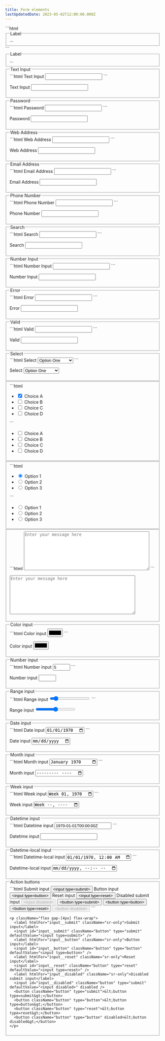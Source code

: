 ```yaml
---
title: Form elements
lastUpdatedDate: 2023-05-02T12:00:00.000Z
---
```

<Section heading="Form Elements">
  <div className="mb-30">
    ```html
    <fieldset>
      <legend class="legend">Label</legend>
      ...
    </fieldset>
    ```
    <fieldset>
      <legend className="legend">Label</legend>
      ...
    </fieldset>
  </div>

  <fieldset className="mb-20">
    <legend className="legend">Text Input</legend>
    ```html
    <label for="input__text" class="sr-only">Text Input</label>
    <input class="input" id="input__text" type="text" />
    ```
    <p>
      <label htmlFor="input__text" className="sr-only">Text Input</label>
      <input className="input" id="input__text" type="text" />
    </p>
  </fieldset>

  <fieldset className="mb-20">
    <legend className="legend">Password</legend>
    ```html
    <label for="input__password" class="sr-only">Password</label>
    <input class="input" id="input__password" type="password" />
    ```
    <p>
      <label htmlFor="input__password" className="sr-only">Password</label>
      <input className="input" id="input__password" type="password" />
    </p>
  </fieldset>

  <fieldset className="mb-20">
    <legend className="legend">Web Address</legend>
    ```html
    <label for="input__webaddress" class="sr-only">Web Address</label>
    <input class="input" id="input__webaddress" type="url" />
    ```
    <p>
      <label htmlFor="input__webaddress" className="sr-only">Web Address</label>
      <input className="input" id="input__webaddress" type="url" />
    </p>
  </fieldset>

  <fieldset className="mb-20">
    <legend className="legend">Email Address</legend>
    ```html
    <label for="input__emailaddress" class="sr-only">Email Address</label>
    <input class="input" id="input__emailaddress" type="email" />
    ```
    <p>
      <label for="input__emailaddress" class="sr-only">Email Address</label>
      <input class="input" id="input__emailaddress" type="email" />
    </p>
  </fieldset>

  <fieldset className="mb-20">
    <legend className="legend">Phone Number</legend>
    ```html
    <label for="input__phone" class="sr-only">Phone Number</label>
    <input class="input" id="input__phone" type="tel" />
    ```
    <p>
      <label htmlFor="input__phone" className="sr-only">Phone Number</label>
      <input className="input" id="input__phone" type="tel" />
    </p>
  </fieldset>

  <fieldset className="mb-20">
    <legend className="legend">Search</legend>
    ```html
    <label for="input__search" class="sr-only">Search</label>
    <input class="input" id="input__search" type="search" />
    ```
    <p>
      <label htmlFor="input__search" className="sr-only">Search</label>
      <input className="input" id="input__search" type="search" />
    </p>
  </fieldset>

  <fieldset className="mb-20">
    <legend className="legend">Number Input</legend>
    ```html
    <label for="input__number" class="sr-only">Number Input</label>
    <input class="input" id="input__number" type="number" />
    ```
    <p>
      <label htmlFor="input__number" className="sr-only">Number Input</label>
      <input className="input" id="input__number" type="number" />
    </p>
  </fieldset>

  <fieldset className="mb-20">
    <legend className="legend">Error</legend>
    ```html
    <label for="input__is-error" class="sr-only">Error</label>
    <input class="input is-error" id="input__is-error" type="text" />
    ```
    <p>
      <label htmlFor="input__is-error" className="sr-only">Error</label>
      <input className="input is-error" id="input__is-error" type="text" />
    </p>
  </fieldset>

  <fieldset className="mb-20">
    <legend className="legend">Valid</legend>
    ```html
    <label for="input__is-valid" class="sr-only">Valid</label>
    <input class="input is-valid" id="input__valid" type="text" />
    ```
    <p>
      <label htmlFor="input__is-valid" className="sr-only">Valid</label>
      <input className="input is-valid" id="input__is-valid" type="text" />
    </p>
  </fieldset>
</Section>

<Section heading="Select menus">
  <fieldset className="mb-20">
    <legend className="legend">Select</legend>
    ```html
    <label for="select" class="sr-only">Select</label>
    <select class="select" id="select">
      <optgroup label="Option Group">
        <option>Option One</option>
        <option>Option Two</option>
        <option>Option Three</option>
      </optgroup>
    </select>
    ```
    <p>
      <label htmlFor="select" className="sr-only">Select</label>
      <select className="select" id="select">
        <optgroup label="Option Group">
          <option>Option One</option>
          <option>Option Two</option>
          <option>Option Three</option>
        </optgroup>
      </select>
    </p>
  </fieldset>
</Section>

<Section heading="Checkboxes">
  <fieldset className="mb-20">
    ```html
    <ul>
      <li>
        <input class="checkbox" id="checkbox1" name="checkbox" type="checkbox" checked="true" />
        <label class="label" for="checkbox1">Choice A</label>
      </li>
      <li>
        <input class="checkbox" id="checkbox2" name="checkbox" type="checkbox" />
        <label class="label" for="checkbox2">Choice B</label>
      </li>
      <li>
        <input class="checkbox" id="checkbox3" name="checkbox" type="checkbox" />
        <label class="label" for="checkbox3">Choice C</label>
      </li>
      <li>
        <input class="checkbox" id="checkbox4" name="checkbox" type="checkbox" />
        <label class="label" for="checkbox4">Choice D</label>
      </li>
    </ul>
    ```
    <ul>
      <li>
        <input className="checkbox" id="checkbox1" name="checkbox" type="checkbox" defaultChecked={true} />
        <label className="label" htmlFor="checkbox1">Choice A</label>
      </li>
      <li>
        <input className="checkbox" id="checkbox2" name="checkbox" type="checkbox" />
        <label className="label" htmlFor="checkbox2">Choice B</label>
      </li>
      <li>
        <input className="checkbox" id="checkbox3" name="checkbox" type="checkbox" />
        <label className="label" htmlFor="checkbox3">Choice C</label>
      </li>
      <li>
        <input className="checkbox" id="checkbox4" name="checkbox" type="checkbox" />
        <label className="label" htmlFor="checkbox4">Choice D</label>
      </li>
    </ul>
  </fieldset>
</Section>

<Section heading="Radio buttons">
  <fieldset className="mb-20">
    ```html
    <ul>
      <li>
        <input class="radio" id="radio1" name="radio" type="radio" checked="true" />
        <label class="label" for="radio1">Option 1</label>
      </li>
      <li>
        <input class="radio" id="radio2" name="radio" type="radio" />
        <label class="label" for="radio2">Option 2</label>
      </li>
      <li>
        <input class="radio" id="radio3" name="radio" type="radio" />
        <label class="label" for="radio3">Option 3</label>
      </li>
    </ul>
    ```
    <ul>
      <li>
        <input className="radio" id="radio1" name="radio" type="radio" defaultChecked={true} />
        <label className="label" htmlFor="radio1">Option 1</label>
      </li>
      <li>
        <input className="radio" id="radio2" name="radio" type="radio" />
        <label className="label" htmlFor="radio2">Option 2</label>
      </li>
      <li>
        <input className="radio" id="radio3" name="radio" type="radio" />
        <label className="label" htmlFor="radio3">Option 3</label>
      </li>
    </ul>
  </fieldset>
</Section>

<Section heading="Textarea">
  <fieldset className="mb-20">
    ```html
    <textarea id="textarea" rows="8" cols="48" placeholder="Enter your message here" class="textarea"></textarea>
    ```
    <p>
      <textarea id="textarea" rows="8" cols="48" placeholder="Enter your message here" className="textarea"></textarea>
    </p>
  </fieldset>
</Section>

<Section heading="HTML5 inputs">
  <fieldset className="mb-20">
    <legend className="legend">Color input</legend>
    ```html
    <label for="ic" class="sr-only">Color input</label>
    <input class="input" type="color" id="ic" value="#000000" />
    ```
    <p>
      <label htmlFor="ic" className="sr-only">Color input</label>
      <input className="input" type="color" id="ic" defaultValue="#000000" />
    </p>
  </fieldset>

  <fieldset className="mb-20">
    <legend className="legend">Number input</legend>
    ```html
    <label for="in" class="sr-only">Number input</label>
    <input class="input" type="number" id="in" min="0" max="10" value="5" />
    ```
    <p>
      <label htmlFor="in" className="sr-only">Number input</label>
      <input className="input" type="number" id="in" min="0" max="10" defaultValue="5" />
    </p>
  </fieldset>

  <fieldset className="mb-20">
    <legend className="legend">Range input</legend>
    ```html
    <label for="ir" class="sr-only">Range input</label>
    <input class="input" type="range" id="ir" value="10" />
    ```
    <p>
      <label htmlFor="ir" className="sr-only">Range input</label>
      <input className="input" type="range" id="ir" defaultValue="10" />
    </p>
  </fieldset>

  <fieldset className="mb-20">
    <legend className="legend">Date input</legend>
    ```html
    <label for="idd" class="sr-only">Date input</label>
    <input class="input" type="date" id="idd" value="1970-01-01" />
    ```
    <p>
      <label htmlFor="idd" className="sr-only">Date input</label>
      <input className="input" type="date" id="idd" defaultValue="1970-01-01" />
    </p>
  </fieldset>

  <fieldset className="mb-20">
    <legend className="legend">Month input</legend>
    ```html
    <label for="idm" class="sr-only">Month input</label>
    <input class="input" type="month" id="idm" value="1970-01" />
    ```
    <p>
      <label htmlFor="idm" className="sr-only">Month input</label>
      <input className="input" type="month" id="idm" defaultValue="1970-01" />
    </p>
  </fieldset>

  <fieldset className="mb-20">
    <legend className="legend">Week input</legend>
    ```html
    <label for="idw" class="sr-only">Week input</label>
    <input class="input" type="week" id="idw" value="1970-W01" />
    ```
    <p>
      <label htmlFor="idw" className="sr-only">Week input</label>
      <input className="input" type="week" id="idw" defaultValue="1970-W01" />
    </p>
  </fieldset>

  <fieldset className="mb-20">
    <legend className="legend">Datetime input</legend>
    ```html
    <label for="idt" class="sr-only">Datetime input</label>
    <input class="input" type="datetime" id="idt" value="1970-01-01T00:00:00Z" />
    ```
    <p>
      <label htmlFor="idt" className="sr-only">Datetime input</label>
      <input className="input" type="datetime" id="idt" defaultValue="1970-01-01T00:00:00Z" />
    </p>
  </fieldset>

  <fieldset className="mb-20">
    <legend className="legend">Datetime-local input</legend>
    ```html
    <label for="idtl" class="sr-only">Datetime-local input</label>
    <input class="input" type="datetime-local" id="idtl" value="1970-01-01T00:00" />
    ```
    <p>
      <label htmlFor="idtl" className="sr-only">Datetime-local input</label>
      <input className="input" type="datetime-local" id="idtl" defaultValue="1970-01-01T00:00" />
    </p>
  </fieldset>
</Section>

<Section heading="Buttons">
  <fieldset className="mb-20">
    <legend className="legend">Action buttons</legend>
    ```html
    <label for="input__submit" class="sr-only">Submit input</label>
    <input id="input__submit" class="button" type="submit" value="<input type=submit>" />
    <label for="input__button" class="sr-only">Button input</label>
    <input id="input__button" class="button" type="button" value="<input type=button>" />
    <label for="input__reset" class="sr-only">Reset input</label>
    <input id="input__reset" class="button" type="reset" value="<input type=reset>" />
    <label for="input__disabled" class="sr-only">Disabled submit input</label>
    <input id="input__disabled" class="button" type="submit" value="<input disabled>" disabled />
    <button class="button" type="submit">&lt;button type=submit&gt;</button>
    <button class="button" type="button">&lt;button type=button&gt;</button>
    <button class="button" type="reset">&lt;button type=reset&gt;</button>
    <button class="button" type="button" disabled>&lt;button disabled&gt;</button>
    ```

    <p className="flex gap-[4px] flex-wrap">
      <label htmlFor="input__submit" className="sr-only">Submit input</label>
      <input id="input__submit" className="button" type="submit" defaultValue="<input type=submit>" />
      <label htmlFor="input__button" className="sr-only">Button input</label>
      <input id="input__button" className="button" type="button" defaultValue="<input type=button>" />
      <label htmlFor="input__reset" className="sr-only">Reset input</label>
      <input id="input__reset" className="button" type="reset" defaultValue="<input type=reset>" />
      <label htmlFor="input__disabled" className="sr-only">Disabled submit input</label>
      <input id="input__disabled" className="button" type="submit" defaultValue="<input disabled>" disabled />
      <button className="button" type="submit">&lt;button type=submit&gt;</button>
      <button className="button" type="button">&lt;button type=button&gt;</button>
      <button className="button" type="reset">&lt;button type=reset&gt;</button>
      <button className="button" type="button" disabled>&lt;button disabled&gt;</button>
    </p>
  </fieldset>
</Section>

